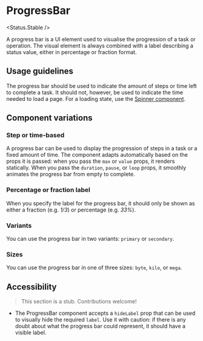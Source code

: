 
<Meta of={Stories} />

# ProgressBar

<Status.Stable />

A progress bar is a UI element used to visualise the progression of a task or operation. The visual element is always combined with a label describing a status value, either in percentage or fraction format.

<Story of={Stories.Steps} />
<Props />

## Usage guidelines

The progress bar should be used to indicate the amount of steps or time left to complete a task. It should not, however, be used to indicate the time needed to load a page. For a loading state, use the [Spinner component](Components/Spinner).

## Component variations

### Step or time-based

A progress bar can be used to display the progression of steps in a task or a fixed amount of time. The component adapts automatically based on the props it is passed: when you pass the `max` or `value` props, it renders statically. When you pass the `duration`, `pause`, or `loop` props, it smoothly animates the progress bar from empty to complete.

<Story of={Stories.Steps} />
<Story of={Stories.Timer} />

### Percentage or fraction label

When you specify the label for the progress bar, it should only be shown as either a fraction (e.g. _1/3_) or percentage (e.g. _33%_).

<Story of={Stories.Labelled} />

### Variants

You can use the progress bar in two variants: `primary` or `secondary`.

<Story of={Stories.Variants} />

### Sizes

You can use the progress bar in one of three sizes: `byte`, `kilo`, or `mega`.

<Story of={Stories.Sizes} />

## Accessibility

> This section is a stub. Contributions welcome!

- The ProgressBar component accepts a `hideLabel` prop that can be used to visually hide the required `label`. Use it with caution: if there is any doubt about what the progress bar could represent, it should have a visible label.
